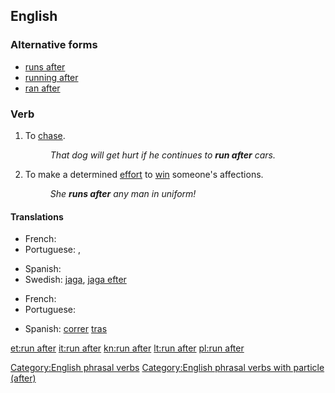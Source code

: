 ==English==

===Alternative forms===
* [[runs after]]
* [[running after]]
* [[ran after]]

===Verb===
{{head|en|verb|head=to [[run]] [[after]]}}

# To [[chase]].
#: ''That dog will get hurt if he continues to '''run after''' cars.''
# To make a determined [[effort]] to [[win]] someone's affections.
#: ''She '''runs after''' any man in uniform!''

====Translations====
{{trans-top|chase}}
* French: {{t+|fr|courir après}}
* Portuguese: {{t-|pt|correr atrás}},  {{t+|pt|perseguir}}
{{trans-mid}}
* Spanish: {{t+|es|perseguir}}
* Swedish: [[jaga]], [[jaga efter]]
{{trans-bottom}}

{{trans-top|effort to win someone's affections}}
* French: {{t+|fr|courir après}}
* Portuguese: {{t-|pt|correr atrás}}
{{trans-mid}}
* Spanish: [[correr]] [[tras]]
{{trans-bottom}}

[[Category:English phrasal verbs]]
[[Category:English phrasal verbs with particle (after)]]

[[et:run after]]
[[it:run after]]
[[kn:run after]]
[[lt:run after]]
[[pl:run after]]